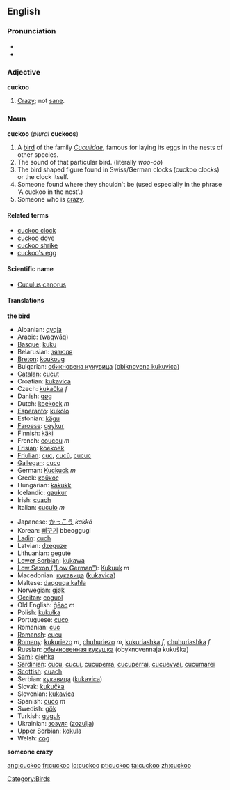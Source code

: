 {{wikipedia}}
==English==
=== Pronunciation ===
*{{IPA|/'kʊkuː/}}
*{{audio|en-us-cuckoo.ogg|Audio (US)}}

===Adjective===
'''cuckoo'''
#[[crazy|Crazy]]; not [[sane]].

=== Noun ===
'''cuckoo''' (''plural'' '''cuckoos''')

# A [[bird]] of the family ''[[Cuculidae]]'', famous for laying its eggs in the nests of other species.
# The sound of that particular bird. (literally <i>woo-oo</i>)
# The bird shaped figure found in Swiss/German clocks (cuckoo clocks) or the clock itself.
# Someone found where they shouldn't be (used especially in the phrase 'A cuckoo in the nest'.)
# Someone who is [[crazy]].


====Related terms====
*[[cuckoo clock]]
*[[cuckoo dove]]
*[[cuckoo shrike]]
*[[cuckoo's egg]]

====Scientific name====
*[[Cuculus canorus]]

==== Translations ====
'''the bird'''
{{top}}
*Albanian: [[qyqja]]
*Arabic: {{ARchar|[[وقواق]]}} (waqwāq)
*[[Basque]]: [[kuku]]
*Belarusian: [[зязюля]]
*[[Breton]]: [[koukoug]]
*Bulgarian: [[обикновена кукувица]] ([[obiknovena kukuvica]])
*[[Catalan]]: [[cucut]]
*Croatian: [[kukavica]]
*Czech: [[kukačka]] ''f''
*Danish: [[gøg]]
*Dutch: [[koekoek]] ''m''
*[[Esperanto]]: [[kukolo]]
*Estonian: [[kägu]]
*[[Faroese]]: [[geykur]]
*Finnish: [[käki]]
*French: [[coucou]] ''m''
*[[Frisian]]: [[koekoek]]
*[[Friulian]]: [[cuc]], [[cuců]], [[cucuc]]
*[[Gallegan]]: [[cuco]]
*German: [[Kuckuck]] ''m''
*Greek: [[κοϋκος]] '' ''
*Hungarian: [[kakukk]]
*Icelandic: [[gaukur]]
*Irish: [[cuach]]
*Italian: [[cuculo]] ''m''
{{mid}}
*Japanese: [[かっこう]] ''kakkō''
*Korean: [[뻐꾸기]] bbeoggugi
*[[Ladin]]: [[cuch]]
*Latvian: [[dzeguze]]
*Lithuanian: [[gegutė]]
*[[Lower Sorbian]]: [[kukawa]]
*[[Low Saxon ("Low German")]]: [[Kukuuk]] ''m''
*Macedonian: [[кукавица]] ([[kukavica]])
*Maltese: [[daqquqa kaħla]]
*Norwegian: [[gjøk]]
*[[Occitan]]: [[coguol]]
*Old English: [[geac|ġēac]] ''m''
*Polish: [[kukułka]]
*Portuguese: [[cuco]]
*Romanian: [[cuc]]
*[[Romansh]]: [[cucu]]
*[[Romany]]: [[kukuriezo]] ''m'', [[chuhuriezo]] ''m'', [[kukuriashka]] ''f'', [[chuhuriashka]] ''f''
*Russian: [[обыкновенная кукушка]] (obyknovennaja kukuška)
*[[Sami]]: [[giehka]]
*[[Sardinian]]: [[cucu]], [[cucui]], [[cucuperra]], [[cucuperrai]], [[cucuevvai]], [[cucumarei]]
*[[Scottish]]: [[cuach]]
*Serbian: [[кукавица]] ([[kukavica]])
*Slovak: [[kukučka]]
*Slovenian: [[kukavica]]
*Spanish: [[cuco]] ''m''
*Swedish: [[gök]]
*Turkish: [[guguk]]
*Ukrainian: [[зозуля]] ([[zozulja]])
*[[Upper Sorbian]]: [[kokula]]
*Welsh: [[cog]]
{{bottom}}
'''someone crazy'''

[[Category:Birds]]

[[ang:cuckoo]]
[[fr:cuckoo]]
[[io:cuckoo]]
[[pt:cuckoo]]
[[ta:cuckoo]]
[[zh:cuckoo]]